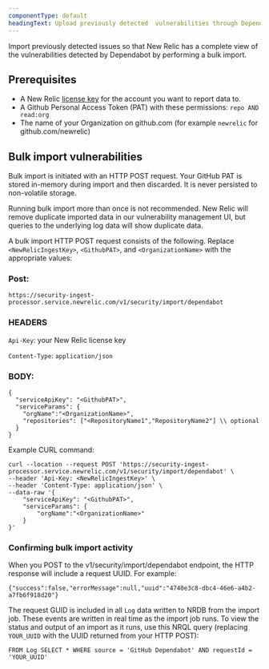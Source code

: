 ```yaml
---
componentType: default
headingText: Upload previously detected  vulnerabilities through Dependabot Bulk Import 
---
```


Import previously detected issues so that New Relic has a complete view of the vulnerabilities detected by Dependabot by performing a bulk import.

## Prerequisites

- A New Relic [license key](/docs/accounts-partnerships/install-new-relic/account-setup/license-key) for the account you want to report data to.
- A Github Personal Access Token (PAT) with these permissions: `repo AND read:org`
- The name of your Organization on github.com (for example `newrelic` for github.com/newrelic)

## Bulk import vulnerabilities

Bulk import is initiated with an HTTP POST request. Your GitHub PAT is stored in-memory during import and then discarded. It is never persisted to non-volatile storage.

<Callout variant="caution">
Running bulk import more than once is not recommended. New Relic will remove duplicate imported data in our vulnerability management UI, but queries to the underlying log data will show duplicate data.
</Callout>

A bulk import HTTP POST request consists of the following. Replace `<NewRelicIngestKey>`, `<GithubPAT>`, and `<OrganizationName>` with the appropriate values:

### Post:

```
https://security-ingest-processor.service.newrelic.com/v1/security/import/dependabot
```

### HEADERS

`Api-Key`: your New Relic license key

`Content-Type`: `application/json`


### BODY:
```
{
  "serviceApiKey": "<GithubPAT>",
  "serviceParams": {
    "orgName":"<OrganizationName>",
    "repositories": ["<RepositoryName1","RepositoryName2"] \\ optional
  }
}
```

Example CURL command:

```
curl --location --request POST 'https://security-ingest-processor.service.newrelic.com/v1/security/import/dependabot' \
--header 'Api-Key: <NewRelicIngestKey>' \
--header 'Content-Type: application/json' \
--data-raw '{
    "serviceApiKey": "<GithubPAT>",
    "serviceParams": {
        "orgName":"<OrganizationName>"
    }
}'
```

### Confirming bulk import activity

When you POST to the v1/security/import/dependabot endpoint, the HTTP response will include a request UUID. For example:

```
{"success":false,"errorMessage":null,"uuid":"4740e3c8-dbc4-46e6-a4b2-a7fb6f918d20"}
```

The request GUID is included in all `Log` data written to NRDB from the import job. These events are written in real time as the import job runs. To view the status and output of an import as it runs, use this NRQL query (replacing `YOUR_UUID` with the UUID returned from your HTTP POST):

```
FROM Log SELECT * WHERE source = 'GitHub Dependabot' AND requestId = 'YOUR_UUID'
```
